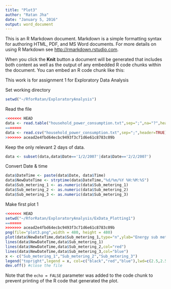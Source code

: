 ```yaml
---
title: "Plot3"
author: "Ratan Jha"
date: "January 5, 2016"
output: word_document
---
```


This is an R Markdown document. Markdown is a simple formatting syntax for authoring HTML, PDF, and MS Word documents. For more details on using R Markdown see <http://rmarkdown.rstudio.com>.

When you click the **Knit** button a document will be generated that includes both content as well as the output of any embedded R code chunks within the document. You can embed an R code chunk like this:

This work is for assignment 1 for Exploratory Data Analysis

Set working directory
```r
setwd("~/RforRatan/ExploratoryAnalysis")
```

Read the file
```r
<<<<<<< HEAD
data <- read.table("household_power_consumption.txt",sep=";",na="?",header=TRUE)
=======
data <- read.csv("household_power_consumption.txt",sep=";",header=TRUE)
>>>>>>> acead2e4fbd64ecbc9493f3c71d6e61c8783c09b
```

Keep the only relevant 2 days of data.
```r
data <- subset(data,data$Date=='1/2/2007'|data$Date=='2/2/2007')
```


Convert Date & time
```r
data$DateTime <- paste(data$Date, data$Time)
data$NewDateTime <- strptime(data$DateTime,"%d/%m/%Y %H:%M:%S")
data$Sub_metering_1 <- as.numeric(data$Sub_metering_1)
data$Sub_metering_2 <- as.numeric(data$Sub_metering_2)
data$Sub_metering_3 <- as.numeric(data$Sub_metering_3)
```

Make first plot 1
```r
<<<<<<< HEAD
setwd("~/RforRatan/ExploratoryAnalysis/ExData_Plotting1")
=======
>>>>>>> acead2e4fbd64ecbc9493f3c71d6e61c8783c09b
png(file="plot3.png",width = 480, height = 480)
plot(data$NewDateTime,data$Sub_metering_1,type="n",ylab="Energy sub metering",xlab="",width = 480, height = 480)
lines(data$NewDateTime,data$Sub_metering_1)
lines(data$NewDateTime,data$Sub_metering_2,col="red")
lines(data$NewDateTime,data$Sub_metering_3,col="blue")
x <- c("Sub_metering_1","Sub_metering_2","Sub_metering_3")
legend("topright",legend = x, col=c("black","red","blue"),lwd=c(2.5,2.5,2.5),cex=0.8)
dev.off() #close the file
```


Note that the `echo = FALSE` parameter was added to the code chunk to prevent printing of the R code that generated the plot.
